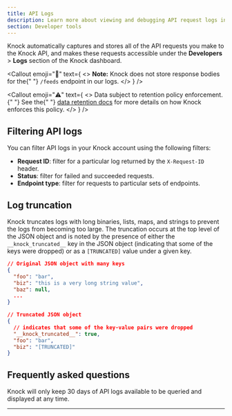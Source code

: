```yaml
---
title: API Logs
description: Learn more about viewing and debugging API request logs in Knock.
section: Developer tools
---
```


Knock automatically captures and stores all of the API requests you make to the Knock API, and makes these requests accessible under the **Developers** > **Logs** section of the Knock dashboard.

<Callout
  emoji="👀"
  text={
    <>
      <strong>Note:</strong> Knock does not store response bodies for the{" "}
      <code>/feeds</code> endpoint in our logs.
    </>
  }
/>

<Callout
  emoji="⚠️"
  text={
    <>
      <span className="font-bold">
        Data subject to retention policy enforcement.
      </span>{" "}
      See the{" "}
      <a href="/manage-your-account/data-retention">data retention docs</a> for
      more details on how Knock enforces this policy.
    </>
  }
/>

## Filtering API logs

You can filter API logs in your Knock account using the following filters:

- **Request ID**: filter for a particular log returned by the `X-Request-ID` header.
- **Status**: filter for failed and succeeded requests.
- **Endpoint type**: filter for requests to particular sets of endpoints.

## Log truncation

Knock truncates logs with long binaries, lists, maps, and strings to prevent the logs from becoming too large. The truncation occurs at the top level of the JSON object and is noted by the presence of either the `__knock_truncated__` key in the JSON object (indicating that some of the keys were dropped) or as a `[TRUNCATED]` value under a given key.

```json title="Example of a truncated log"
// Original JSON object with many keys
{
  "foo": "bar",
  "biz": "this is a very long string value",
  "baz": null,
  ...
}

// Truncated JSON object
{
  // indicates that some of the key-value pairs were dropped
  "__knock_truncated__": true,
  "foo": "bar",
  "biz": "[TRUNCATED]"
}
```

## Frequently asked questions

<AccordionGroup>
  <Accordion
    title="How many days' worth of API logs can I view?"
    defaultOpen={true}
  >
    Knock will only keep 30 days of API logs available to be queried and
    displayed at any time.
  </Accordion>
</AccordionGroup>

---
